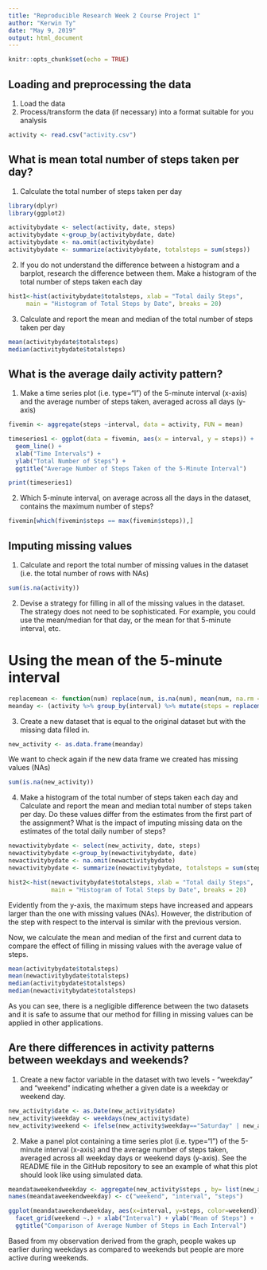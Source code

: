 ---
title: "Reproducible Research Week 2 Course Project 1"
author: "Kerwin Ty"
date: "May 9, 2019"
output: html_document
---

```{r setup, include=FALSE}
knitr::opts_chunk$set(echo = TRUE)
```

## Loading and preprocessing the data
1. Load the data
2. Process/transform the data (if necessary) into a format suitable for you analysis

```{r loading, echo = TRUE, cache=TRUE}
activity <- read.csv("activity.csv")
```

## What is mean total number of steps taken per day?
1. Calculate the total number of steps taken per day

```{r mean, echo=TRUE}
library(dplyr)
library(ggplot2)

activitybydate <- select(activity, date, steps)
activitybydate <-group_by(activitybydate, date)
activitybydate <- na.omit(activitybydate)
activitybydate <- summarize(activitybydate, totalsteps = sum(steps))


```

2. If you do not understand the difference between a histogram and a barplot, research the difference between them. Make a histogram of the total number of steps taken each day

```{r hist1, echo = TRUE}
hist1<-hist(activitybydate$totalsteps, xlab = "Total daily Steps", 
     main = "Histogram of Total Steps by Date", breaks = 20)
```

3. Calculate and report the mean and median of the total number of steps taken per day

```{r, echo = TRUE}
mean(activitybydate$totalsteps)
median(activitybydate$totalsteps)
```

## What is the average daily activity pattern?

1. Make a time series plot (i.e. \color{red}{\verb|type = "l"|}type="l") of the 5-minute interval (x-axis) and the average number of steps taken, averaged across all days (y-axis)

```{r fivemin, echo = TRUE}
fivemin <- aggregate(steps ~interval, data = activity, FUN = mean)

timeseries1 <- ggplot(data = fivemin, aes(x = interval, y = steps)) +
  geom_line() + 
  xlab("Time Intervals") +
  ylab("Total Number of Steps") +
  ggtitle("Average Number of Steps Taken of the 5-Minute Interval")

print(timeseries1)
```

2. Which 5-minute interval, on average across all the days in the dataset, contains the maximum number of steps?
```{r max, echo=TRUE}
fivemin[which(fivemin$steps == max(fivemin$steps)),]
```

## Imputing missing values

1. Calculate and report the total number of missing values in the dataset (i.e. the total number of rows with NAs)

```{r sumna, echo = TRUE}
sum(is.na(activity))
```

2. Devise a strategy for filling in all of the missing values in the dataset. The strategy does not need to be sophisticated. For example, you could use the mean/median for that day, or the mean for that 5-minute interval, etc.

# Using the mean of the 5-minute interval

```{r replace, echo=TRUE}
replacemean <- function(num) replace(num, is.na(num), mean(num, na.rm = TRUE))
meanday <- (activity %>% group_by(interval) %>% mutate(steps = replacemean(steps)))
```

3. Create a new dataset that is equal to the original dataset but with the missing data filled in.

```{r new, echo = TRUE}
new_activity <- as.data.frame(meanday)
```

We want to check again if the new data frame we created has missing values (NAs)

```{r check, echo = TRUE}
sum(is.na(new_activity))
```

4. Make a histogram of the total number of steps taken each day and Calculate and report the mean and median total number of steps taken per day. Do these values differ from the estimates from the first part of the assignment? What is the impact of imputing missing data on the estimates of the total daily number of steps?

```{r hist2, echo = TRUE}
newactivitybydate <- select(new_activity, date, steps)
newactivitybydate <-group_by(newactivitybydate, date)
newactivitybydate <- na.omit(newactivitybydate)
newactivitybydate <- summarize(newactivitybydate, totalsteps = sum(steps))

hist2<-hist(newactivitybydate$totalsteps, xlab = "Total daily Steps", 
            main = "Histogram of Total Steps by Date", breaks = 20)

```

Evidently from the y-axis, the maximum steps have increased and appears larger than the one with missing values (NAs). However, the distribution of the step with respect to the interval is similar with the previous version.

Now, we calculate the mean and median of the first and current data to compare the effect of filling in missing values with the average value of steps.

```{r compare, echo = TRUE}
mean(activitybydate$totalsteps)
mean(newactivitybydate$totalsteps)
median(activitybydate$totalsteps)
median(newactivitybydate$totalsteps)
```

As you can see, there is a negligible difference between the two datasets and it is safe to assume that our method for filling in missing values can be applied in other applications.

## Are there differences in activity patterns between weekdays and weekends?

1. Create a new factor variable in the dataset with two levels - "weekday" and "weekend" indicating whether a given date is a weekday or weekend day.

```{r weekdays, echo=TRUE}
new_activity$date <- as.Date(new_activity$date)
new_activity$weekday <- weekdays(new_activity$date)
new_activity$weekend <- ifelse(new_activity$weekday=="Saturday" | new_activity$weekday=="Sunday", "Weekend", "Weekday" )
```

2. Make a panel plot containing a time series plot (i.e. \color{red}{\verb|type = "l"|}type="l") of the 5-minute interval (x-axis) and the average number of steps taken, averaged across all weekday days or weekend days (y-axis). See the README file in the GitHub repository to see an example of what this plot should look like using simulated data.

```{r plot2, echo=TRUE}
meandataweekendweekday <- aggregate(new_activity$steps , by= list(new_activity$weekend, new_activity$interval), na.omit(mean))
names(meandataweekendweekday) <- c("weekend", "interval", "steps")

ggplot(meandataweekendweekday, aes(x=interval, y=steps, color=weekend)) + geom_line()+
  facet_grid(weekend ~.) + xlab("Interval") + ylab("Mean of Steps") +
  ggtitle("Comparison of Average Number of Steps in Each Interval")
```

Based from my observation derived from the graph, people wakes up earlier during weekdays as compared to weekends but people are more active during weekends.

